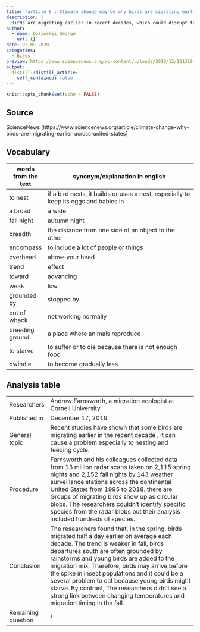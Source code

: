 ```yaml
---
title: "article 6 : Climate change may be why birds are migrating earlier across the United States"
description: |
  Birds are migrating earlier in recent decades, which could disrupt feeding and nesting cycles
author:
  - name: Dolinskii George
    url: {}
date: 02-09-2020
categories:
  - Birds
preview: https://www.sciencenews.org/wp-content/uploads/2019/12/121319_sb_bird-migration_feat-1028x579.jpg
output:
  distill::distill_article:
    self_contained: false
---
```


```r
knitr::opts_chunk$set(echo = FALSE)
```

## Source

ScienceNews [https://www.sciencenews.org/article/climate-change-why-birds-are-migrating-earlier-across-united-states]

## Vocabulary

| words from the text |  synonym/explanation in english                                                      |
| ------------------- | ------------------------------------------------------------------------------------ |
| to nest             | if a bird nests, it builds or uses a nest, especially to keep its eggs and babies in |
| a broad             | a wide                                                                               |
| fall night          | autumn night                                                                         |
| breadth             | the distance from one side of an object to the other                                 |
| encompass           | to include a lot of people or things                                                 |
| overhead            | above your head                                                                      |
| trend               | effect                                                                               |
| toward              | advancing                                                                            |
| weak                | low                                                                                  |
| grounded by         | stopped by                                                                           |
| out of whack        | not working normally                                                                 |
| breeding ground     | a place where animals reproduce                                                      |
| to starve           | to suffer or to die because there is not enough food                                 |
| dwindle             | to become gradually less                                                             |

## Analysis table

|                    |                                                                                                                                                                                                                                                                                                                                                                                                                                                                                                                |
| ------------------ | -------------------------------------------------------------------------------------------------------------------------------------------------------------------------------------------------------------------------------------------------------------------------------------------------------------------------------------------------------------------------------------------------------------------------------------------------------------------------------------------------------------- |
| Researchers        | Andrew Farnsworth, a migration ecologist at Cornell University                                                                                                                                                                                                                                                                                                                                                                                                                                                 |
| Published in       | December 17, 2019                                                                                                                                                                                                                                                                                                                                                                                                                                                                                              |
| General topic      | Recent studies have shown that some birds are migrating earlier in the recent decade ,  it can cause a problem especially to nesting and feeding cycle.                                                                                                                                                                                                                                                                                                                                                        |
| Procedure          | Farnsworth and his colleagues collected data from 13 million radar scans taken on 2,115 spring nights and 2,152 fall nights by 143 weather surveillance stations across the continental United States from 1995 to 2018. there are Groups of migrating birds show up as circular blobs. The researchers couldn’t identify specific species from the radar blobs but their analysis included hundreds of species.                                                                                               |
| Conclusion         | The researchers found that, in the spring, birds migrated half a day earlier on average each decade. The trend is weaker in fall, birds departures south are often grounded by rainstorms and young birds are added to the migration mix. Therefore, birds may arrive before the spike in insect populations and it could be a several problem to eat because young birds might starve. By contrast, The researchers didn’t see a strong link between changing temperatures and migration timing in the fall.  |
| Remaining question | /                                                                                                                                                                                                                                                                                                                                                                                                                                                                                                              |

